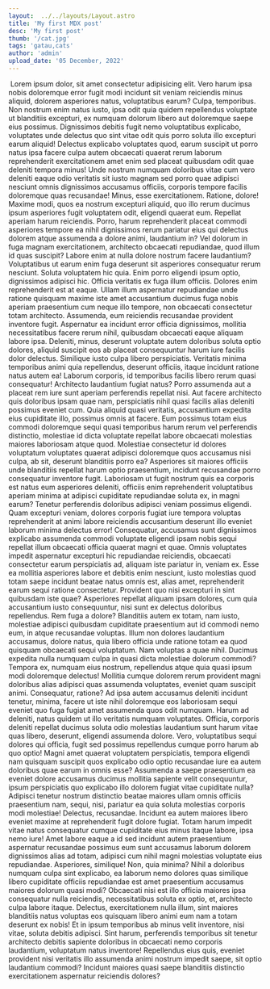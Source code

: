 ```yaml
---
layout:  ../../layouts/Layout.astro
title: 'My first MDX post'
desc: 'My first post'
thumb: '/cat.jpg'
tags: 'gatau,cats'
author: 'admin'
upload_date: '05 December, 2022'
---
```


<PostCard title={title} author={author} tags={tags} upload_date={upload_date}>
<Image img={thumb} />
    Lorem ipsum dolor, sit amet consectetur adipisicing elit. Vero harum ipsa nobis doloremque error fugit modi incidunt sit veniam reiciendis minus aliquid, dolorem asperiores natus, voluptatibus earum? Culpa, temporibus. Non nostrum enim natus iusto, ipsa odit quia quidem repellendus voluptate ut blanditiis excepturi, ex numquam dolorum libero aut doloremque saepe eius possimus. Dignissimos debitis fugit nemo voluptatibus explicabo, voluptates unde delectus quo sint vitae odit quis porro soluta illo excepturi earum aliquid! Delectus explicabo voluptates quod, earum suscipit ut porro natus ipsa facere culpa autem obcaecati quaerat rerum laborum reprehenderit exercitationem amet enim sed placeat quibusdam odit quae deleniti tempora minus! Unde nostrum numquam doloribus vitae cum vero deleniti eaque odio veritatis sit iusto magnam sed porro quae adipisci nesciunt omnis dignissimos accusamus officiis, corporis tempore facilis doloremque quas recusandae! Minus, esse exercitationem. Ratione, dolore! Maxime modi, quos ea nostrum excepturi aliquid, quo illo rerum ducimus ipsum asperiores fugit voluptatem odit, eligendi quaerat eum. Repellat aperiam harum reiciendis. Porro, harum reprehenderit placeat commodi asperiores tempore ea nihil dignissimos rerum pariatur eius qui delectus dolorem atque assumenda a dolore animi, laudantium in? Vel dolorum in fuga magnam exercitationem, architecto obcaecati repudiandae, quod illum id quas suscipit? Labore enim at nulla dolore nostrum facere laudantium? Voluptatibus ut earum enim fuga deserunt sit asperiores consequatur rerum nesciunt. Soluta voluptatem hic quia. Enim porro eligendi ipsum optio, dignissimos adipisci hic. Officia veritatis ex fuga illum officiis. Dolores enim reprehenderit est at eaque. Ullam illum aspernatur repudiandae unde ratione quisquam maxime iste amet accusantium ducimus fuga nobis aperiam praesentium cum neque illo tempore, non obcaecati consectetur totam architecto. Assumenda, eum reiciendis recusandae provident inventore fugit. Aspernatur ea incidunt error officia dignissimos, mollitia necessitatibus facere rerum nihil, quibusdam obcaecati eaque aliquam labore ipsa. Deleniti, minus, deserunt voluptate autem doloribus soluta optio dolores, aliquid suscipit eos ab placeat consequuntur harum iure facilis dolor delectus. Similique iusto culpa libero perspiciatis. Veritatis minima temporibus animi quia repellendus, deserunt officiis, itaque incidunt ratione natus autem ea! Laborum corporis, id temporibus facilis libero rerum quasi consequatur! Architecto laudantium fugiat natus? Porro assumenda aut a placeat rem iure sunt aperiam perferendis repellat nisi. Aut facere architecto quis doloribus ipsam quae nam, perspiciatis nihil quasi facilis alias deleniti possimus eveniet cum. Quia aliquid quasi veritatis, accusantium expedita eius cupiditate illo, possimus omnis at facere. Eum possimus totam eius commodi doloremque sequi quasi temporibus harum rerum vel perferendis distinctio, molestiae id dicta voluptate repellat labore obcaecati molestias maiores laboriosam atque quod. Molestiae consectetur id dolores voluptatum voluptates quaerat adipisci doloremque quos accusamus nisi culpa, ab sit, deserunt blanditiis porro ea? Asperiores sit maiores officiis unde blanditiis repellat harum optio praesentium, incidunt recusandae porro consequatur inventore fugit. Laboriosam ut fugit nostrum quis ea corporis est natus eum asperiores deleniti, officiis enim reprehenderit voluptatibus aperiam minima at adipisci cupiditate repudiandae soluta ex, in magni earum? Tenetur perferendis doloribus adipisci veniam possimus eligendi. Quam excepturi veniam, dolores corporis fugiat iure tempora voluptas reprehenderit at animi labore reiciendis accusantium deserunt illo eveniet laborum minima delectus error! Consequatur, accusamus sunt dignissimos explicabo assumenda commodi voluptate eligendi ipsam nobis sequi repellat illum obcaecati officia quaerat magni et quae. Omnis voluptates impedit aspernatur excepturi hic repudiandae reiciendis, obcaecati consectetur earum perspiciatis ad, aliquam iste pariatur in, veniam ex. Esse ea mollitia asperiores labore et debitis enim nesciunt, iusto molestias quod totam saepe incidunt beatae natus omnis est, alias amet, reprehenderit earum sequi ratione consectetur. Provident quo nisi excepturi in sint quibusdam iste quae? Asperiores repellat aliquam ipsam dolores, cum quia accusantium iusto consequuntur, nisi sunt ex delectus doloribus repellendus. Rem fuga a dolore? Blanditiis autem ex totam, nam iusto, molestiae adipisci quibusdam cupiditate praesentium aut id commodi nemo eum, in atque recusandae voluptas. Illum non dolores laudantium accusamus, dolore natus, quia libero officia unde ratione totam ea quod quisquam obcaecati sequi voluptatum. Nam voluptas a quae nihil. Ducimus expedita nulla numquam culpa in quasi dicta molestiae dolorum commodi? Tempora ex, numquam eius nostrum, repellendus atque quia quasi ipsum modi doloremque delectus! Mollitia cumque dolorem rerum provident magni doloribus alias adipisci quas assumenda voluptates, eveniet quam suscipit animi. Consequatur, ratione? Ad ipsa autem accusamus deleniti incidunt tenetur, minima, facere ut iste nihil doloremque eos laboriosam sequi eveniet quo fuga fugiat amet assumenda quos odit numquam. Harum ad deleniti, natus quidem ut illo veritatis numquam voluptates. Officia, corporis deleniti repellat ducimus soluta odio molestias laudantium sunt harum vitae quas libero, deserunt, eligendi assumenda dolore. Vero, voluptatibus sequi dolores qui officia, fugit sed possimus repellendus cumque porro harum ab quo optio! Magni amet quaerat voluptatem perspiciatis, tempora eligendi nam quisquam suscipit quos explicabo odio optio recusandae iure ea autem doloribus quae earum in omnis esse? Assumenda a saepe praesentium ea eveniet dolore accusamus ducimus mollitia sapiente velit consequuntur, ipsum perspiciatis quo explicabo illo dolorem fugiat vitae cupiditate nulla? Adipisci tenetur nostrum distinctio beatae maiores ullam omnis officiis praesentium nam, sequi, nisi, pariatur ea quia soluta molestias corporis modi molestiae! Delectus, recusandae. Incidunt ea autem maiores libero eveniet maxime at reprehenderit fugit dolore fugiat. Totam harum impedit vitae natus consequatur cumque cupiditate eius minus itaque labore, ipsa nemo iure! Amet labore eaque a id sed incidunt autem praesentium aspernatur recusandae possimus eum sunt accusamus laborum dolorem dignissimos alias ad totam, adipisci cum nihil magni molestias voluptate eius repudiandae. Asperiores, similique! Non, quia minima? Nihil a doloribus numquam culpa sint explicabo, ea laborum nemo dolores quas similique libero cupiditate officiis repudiandae est amet praesentium accusamus maiores dolorum quasi modi? Obcaecati nisi est illo officia maiores ipsa consequatur nulla reiciendis, necessitatibus soluta ex optio, et, architecto culpa labore itaque. Delectus, exercitationem nulla illum, sint maiores blanditiis natus voluptas eos quisquam libero animi eum nam a totam deserunt ex nobis! Et in ipsum temporibus ab minus velit inventore, nisi vitae, soluta debitis adipisci. Sint harum, perferendis temporibus sit tenetur architecto debitis sapiente doloribus in obcaecati nemo corporis laudantium, voluptatum natus inventore! Repellendus eius quis, eveniet provident nisi veritatis illo assumenda animi nostrum impedit saepe, sit optio laudantium commodi? Incidunt maiores quasi saepe blanditiis distinctio exercitationem aspernatur reiciendis dolores?
</PostCard>

